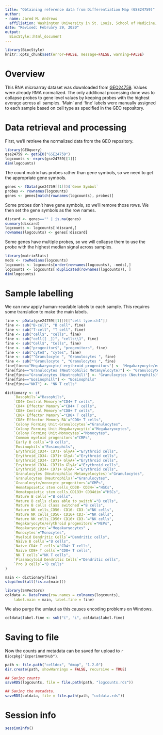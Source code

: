 ```yaml
---
title: "Obtaining reference data from Differentiation Map (GSE24759)"
author: 
- name: Jared M. Andrews
  affiliation: Washington University in St. Louis, School of Medicine, St. Louis, MO, USA
date: "Revised: February 29, 2020"
output: 
  BiocStyle::html_document
---
```


```r
library(BiocStyle)
knitr::opts_chunk$set(error=FALSE, message=FALSE, warning=FALSE)
```

# Overview

This RNA microarray dataset was downloaded from [GEO24759](https://www.ncbi.nlm.nih.gov/geo/query/acc.cgi?acc=GSE24759).
Values were already RMA normalized. 
The only additional processing done was to collapse probes to gene level values by keeping probes with the highest average across all samples.
'Main' and 'fine' labels were manually assigned to each sample based on cell type as specified in the GEO repository.

# Data retrieval and processing

First, we'll retrieve the normalized data from the GEO repository.

```r
library(GEOquery)
gse24759 <- getGEO("GSE24759")
logcounts <- exprs(gse24759[[1]])
dim(logcounts)
```

The count matrix has probes rather than gene symbols, so we need to get the appropriate gene symbols.

```r
genes <- fData(gse24759[[1]])$`Gene Symbol`
probes <- rownames(logcounts)
genes <- genes[match(rownames(logcounts), probes)]
```

Some probes don't have gene symbols, so we'll remove those rows.
We then set the gene symbols as the row names.

```r
discard <- genes=="" | is.na(genes)
summary(discard)
logcounts <- logcounts[!discard,]
rownames(logcounts) <- genes[!discard]
```

Some genes have multiple probes, so we will collapse them to use the probe with the highest median signal across samples.

```r
library(matrixStats)
meds <- rowMedians(logcounts)
logcounts <- logcounts[order(rownames(logcounts), -meds),]
logcounts <- logcounts[!duplicated(rownames(logcounts)), ]
dim(logcounts)
```

# Sample labelling

We can now apply human-readable labels to each sample.
This requires some translation to make the main labels.

```r
fine <- pData(gse24759[[1]])[["cell type:ch1"]]
fine <- sub("B-cell", "B cell", fine)
fine <- sub("T-cell", "T cell", fine)
fine <- sub("cell$", "cells", fine)
fine <- sub("cell([ _])", "cells\\1", fine)
fine <- sub("Cell$", "Cells", fine)
fine <- sub("progenitor$", "progenitors", fine)
fine <- sub("cyte$", "cytes", fine)
fine <- sub("^Granulocyte ", "Granulocytes ", fine)
fine <- sub("^Granulocyte ", "Granulocytes ", fine)
fine[fine=="Megakaryocyte/ erythroid progenitors"] <- "Megakaryocyte/erythroid progenitors"
fine[fine=="Granulocytes (Neutrophilic Metamyelocyte)"] <- "Granulocytes (Neutrophilic Metamyelocytes)"
fine[fine=="Granulocytes (Neutrophil)"] <- "Granulocytes (Neutrophils)"
fine[fine=="Eosinophill"] <- "Eosinophils"
fine[fine=="NKT"] <- "NK T cells"

dictionary <- c(
    `Basophils`="Basophils",
    `CD4+ Central Memory`="CD4+ T cells",
    `CD4+ Effector Memory`="CD4+ T cells",
    `CD8+ Central Memory`="CD8+ T cells",
    `CD8+ Effector Memory`="CD8+ T cells",
    `CD8+ Effector Memory RA`="CD8+ T cells",
    `Colony Forming Unit-Granulocytes`="Granulocytes",
    `Colony Forming Unit-Megakaryocytic`="Megakaryocytes", 
    `Colony Forming Unit-Monocytes`="Monocytes",
    `Common myeloid progenitors`="CMPs",
    `Early B cells`="B cells",
    `Eosinophils`="Eosinophils",
    `Erythroid_CD34- CD71- GlyA+`="Erythroid cells",
    `Erythroid_CD34- CD71+ GlyA-`="Erythroid cells",
    `Erythroid_CD34- CD71+ GlyA+`="Erythroid cells",
    `Erythroid_CD34- CD71lo GlyA+`="Erythroid cells",
    `Erythroid_CD34+ CD71+ GlyA-`="Erythroid cells",
    `Granulocytes (Neutrophilic Metamyelocytes)`="Granulocytes",
    `Granulocytes (Neutrophils)`="Granulocytes",
    `Granulocyte/monocyte progenitors`="GMPs",
    `Hematopoietic stem cells_CD38- CD34+`="HSCs",
    `Hematopoietic stem cells_CD133+ CD34dim`="HSCs",
    `Mature B cells`="B cells",
    `Mature B cells class able to switch`="B cells",
    `Mature B cells class switched`="B cells",
    `Mature NK cells_CD56- CD16- CD3-`="NK cells",
    `Mature NK cells_CD56- CD16+ CD3-`="NK cells",
    `Mature NK cells_CD56+ CD16+ CD3-`="NK cells",
    `Megakaryocyte/erythroid progenitors`="MEPs",
    `Megakaryocytes`="Megakaryocytes" ,
    `Monocytes`="Monocytes",
    `Myeloid Dendritic Cells`="Dendritic cells",
    `Naïve B cells`="B cells",
    `Naive CD4+ T cells`="CD4+ T cells",
    `Naive CD8+ T cells`="CD8+ T cells",
    `NK T cells`="NK T cells",
    `Plasmacytoid Dendritic Cells`="Dendritic cells",
    `Pro B cells`="B cells"
)

main <- dictionary[fine]
stopifnot(all(!is.na(main)))

library(S4Vectors)
coldata <- DataFrame(row.names = colnames(logcounts),
    label.main = main, label.fine = fine)
```

We also purge the umlaut as this causes encoding problems on Windows.

```r
coldata$label.fine <- sub("ï", "i", coldata$label.fine)
```

# Saving to file

Now the counts and metadata can be saved for upload to `r Biocpkg("ExperimentHub")`.

```r
path <- file.path("celldex", "dmap", "1.2.0")
dir.create(path, showWarnings = FALSE, recursive = TRUE)

## Saving counts
saveRDS(logcounts, file = file.path(path, "logcounts.rds"))

## Saving the metadata.
saveRDS(coldata, file = file.path(path, "coldata.rds"))
```

# Session info

```r
sessionInfo()
```

